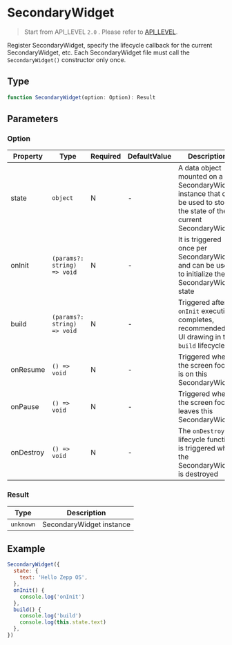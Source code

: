 # SecondaryWidget

> Start from API_LEVEL `2.0` . Please refer to [API_LEVEL](../../../../guides/framework/device/compatibility.md).

Register SecondaryWidget, specify the lifecycle callback for the current SecondaryWidget, etc. Each SecondaryWidget file must call the `SecondaryWidget()` constructor only once.

## Type

```ts
function SecondaryWidget(option: Option): Result
```

## Parameters

### Option

| Property  | Type                                       | Required | DefaultValue | Description                                                                                                            | API_LEVEL |
| --------- | ------------------------------------------ | -------- | ------------ | ---------------------------------------------------------------------------------------------------------------------- | --------- |
| state     | <code>object</code>                        | N        | -            | A data object mounted on a SecondaryWidget instance that can be used to store the state of the current SecondaryWidget | 2.0       |
| onInit    | <code>(params?: string) =&#62; void</code> | N        | -            | It is triggered once per SecondaryWidget and can be used to initialize the SecondaryWidget state                       | 2.0       |
| build     | <code>(params?: string) =&#62; void</code> | N        | -            | Triggered after `onInit` execution completes, recommended for UI drawing in the `build` lifecycle                      | 2.0       |
| onResume  | <code>() =&#62; void</code>                | N        | -            | Triggered when the screen focus is on this SecondaryWidget                                                             | 2.0       |
| onPause   | <code>() =&#62; void</code>                | N        | -            | Triggered when the screen focus leaves this SecondaryWidget                                                            | 2.0       |
| onDestroy | <code>() =&#62; void</code>                | N        | -            | The `onDestroy` lifecycle function is triggered when the SecondaryWidget is destroyed                                  | 2.0       |

### Result

| Type                 | Description              |
| -------------------- | ------------------------ |
| <code>unknown</code> | SecondaryWidget instance |

## Example

```js title="secondaryWidget.js"
SecondaryWidget({
  state: {
    text: 'Hello Zepp OS',
  },
  onInit() {
    console.log('onInit')
  },
  build() {
    console.log('build')
    console.log(this.state.text)
  },
})
```
